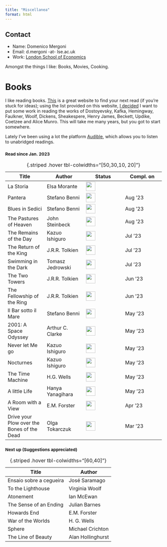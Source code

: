 ```yaml
---
title: "Miscellanea"
format: html
---
```


::: column-margin
::: callout-note
## Contact

-   Name: Domenico Mergoni
-   Email: d.mergoni -at- lse.ac.uk
-   Work: [London School of Economics](https://www.lse.ac.uk/mathematics)
:::
:::

Amongst the things I like: Books, Movies, Cooking.

<h1>Books</h1>
I like reading books. [This](https://thegreatestbooks.org) is a great website to find your next read (if you're stuck for ideas); using the list provided on this website, [I decided](../Learning/Python/Useful/Greatest_authors.qmd) I want to put some work in reading the works of Dostoyevsky, Kafka, Hemingway, Faulkner, Woolf, Dickens, Sheakespere, Henry James, Beckett, Updike, Coetzee and Alice Munro. This will take me many years, but you got to start somewhere.

<!--<progress id="file" max="100" value="100"></progress>-->


Lately I've been using a lot the platform [Audible](https://www.audible.co.uk), which allows you to listen to unabridged readings.  

<h3><small> Read since Jan. 2023 </small></h3>
| Title                                      | Author           | Status                                | Compl. on |
|------------------|------------------|------------------|------------------|
| La Storia      | Elsa Morante  | ![](../images/50.png){width="0.8cm"}  |   |
| Pantera                                    | Stefano Benni   | ![](../images/100.png){width="0.8cm"}  | Aug '23  |
| Blues in Sedici                            | Stefano Benni   | ![](../images/100.png){width="0.8cm"}  |  Aug '23 |
| The Pastures of Heaven                     | John Steinbeck   | ![](../images/100.png){width="0.8cm"}  | Aug '23   |
| The Remains of the Day                     | Kazuo Ishiguro   | ![](../images/100.png){width="0.8cm"} | Jul '23   |
| The Return of the King                     | J.R.R. Tolkien   | ![](../images/100.png){width="0.8cm"} | Jul '23   |
| Swimming in the Dark                       | Tomasz Jedrowski | ![](../images/100.png){width="0.8cm"} | Jul '23   |
| The Two Towers                             | J.R.R. Tolkien   | ![](../images/100.png){width="0.8cm"} | Jun '23   |
| The Fellowship of the Ring                 | J.R.R. Tolkien   | ![](../images/100.png){width="0.8cm"} | Jun '23   |
| Il Bar sotto il Mare                       | Stefano Benni    | ![](../images/100.png){width="0.8cm"} | May '23   |
| 2001: A Space Odyssey                      | Arthur C. Clarke | ![](../images/100.png){width="0.8cm"} | May '23   |
| Never let Me go                            | Kazuo Ishiguro   | ![](../images/100.png){width="0.8cm"} | May '23   |
| Nocturnes                                  | Kazuo Ishiguro   | ![](../images/100.png){width="0.8cm"} | May '23   |
| The Time Machine                           | H.G. Wells       | ![](../images/100.png){width="0.8cm"} | May '23   |
| A little Life                              | Hanya Yanagihara | ![](../images/100.png){width="0.8cm"} | May '23   |
| A Room with a View                         | E.M. Forster     | ![](../images/100.png){width="0.8cm"} | Apr '23   |
| Drive your Plow over the Bones of the Dead | Olga Tokarczuk   | ![](../images/100.png){width="0.8cm"} | Mar '23   |

: {.striped .hover tbl-colwidths="\[50,30,10, 20\]"}

<h3><small>Next up (Suggestions appreciated) </small></h3>
| Title                  | Author            |
|------------------------|-------------------|
| Ensaio sobre a cegueira| José Saramago     |
| To the Lighthouse      | Virginia Woolf    |
| Atonement              | Ian McEwan        |
| The Sense of an Ending | Julian Barnes     |
| Howards End            | E.M. Forster      |
| War of the Worlds      | H. G. Wells       |
| Sphere                 | Michael Crichton  |
| The Line of Beauty     | Alan Hollinghurst |

: {.striped .hover tbl-colwidths="\[60,40\]"}



